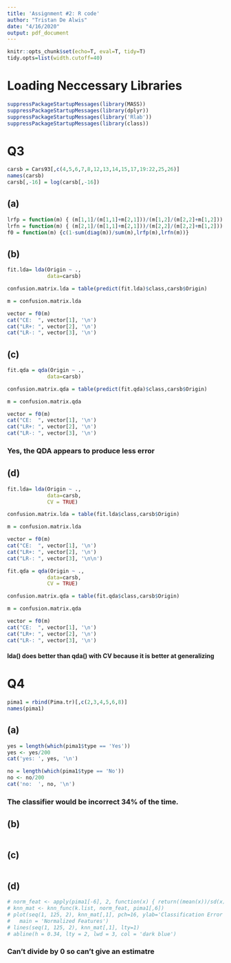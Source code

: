 ```yaml
---
title: 'Assignment #2: R code'
author: "Tristan De Alwis"
date: "4/16/2020"
output: pdf_document
---
```


```r
knitr::opts_chunk$set(echo=T, eval=T, tidy=T)
tidy.opts=list(width.cutoff=40)
```

# Loading Neccessary Libraries
```r
suppressPackageStartupMessages(library(MASS))
suppressPackageStartupMessages(library(dplyr))
suppressPackageStartupMessages(library('Rlab'))
suppressPackageStartupMessages(library(class))
```



# Q3
```r
carsb = Cars93[,c(4,5,6,7,8,12,13,14,15,17,19:22,25,26)]
names(carsb)
carsb[,-16] = log(carsb[,-16])
```

## (a)
```r
lrfp = function(m) { (m[1,1]/(m[1,1]+m[2,1]))/(m[1,2]/(m[2,2]+m[1,2])) }
lrfn = function(m) { (m[2,1]/(m[1,1]+m[2,1]))/(m[2,2]/(m[2,2]+m[1,2])) }
f0 = function(m) {c(1-sum(diag(m))/sum(m),lrfp(m),lrfn(m))}

```


## (b)
```r
fit.lda= lda(Origin ~ .,
             data=carsb)

confusion.matrix.lda = table(predict(fit.lda)$class,carsb$Origin)

m = confusion.matrix.lda

vector = f0(m)
cat("CE:  ", vector[1], '\n')
cat("LR+: ", vector[2], '\n')
cat("LR-: ", vector[3], '\n')
```


## (c)
```r
fit.qda = qda(Origin ~ .,
             data=carsb)

confusion.matrix.qda = table(predict(fit.qda)$class,carsb$Origin)

m = confusion.matrix.qda

vector = f0(m)
cat("CE:  ", vector[1], '\n')
cat("LR+: ", vector[2], '\n')
cat("LR-: ", vector[3], '\n')
```
### Yes, the QDA appears to produce less error


## (d)
```r
fit.lda= lda(Origin ~ .,
             data=carsb,
             CV = TRUE)

confusion.matrix.lda = table(fit.lda$class,carsb$Origin)

m = confusion.matrix.lda

vector = f0(m)
cat("CE:  ", vector[1], '\n')
cat("LR+: ", vector[2], '\n')
cat("LR-: ", vector[3], '\n\n')

fit.qda = qda(Origin ~ .,
             data=carsb,
             CV = TRUE)

confusion.matrix.qda = table(fit.qda$class,carsb$Origin)

m = confusion.matrix.qda

vector = f0(m)
cat("CE:  ", vector[1], '\n')
cat("LR+: ", vector[2], '\n')
cat("LR-: ", vector[3], '\n')
```
#### lda() does better than qda() with CV because it is better at generalizing

# Q4
```r
pima1 = rbind(Pima.tr)[,c(2,3,4,5,6,8)]
names(pima1)
```


## (a)
```r
yes = length(which(pima1$type == 'Yes'))
yes <- yes/200
cat('yes: ', yes, '\n')

no = length(which(pima1$type == 'No'))
no <- no/200
cat('no:  ', no, '\n')
```
### The classifier would be incorrect 34% of the time.

## (b)
```r

```


## (c)
```r

```


## (d)
```r
# norm_feat <- apply(pima1[-6], 2, function(x) { return((mean(x))/sd(x)) } )
# knn_mat <- knn_func(k.list, norm_feat, pima1[,6])
# plot(seq(1, 125, 2), knn_mat[,1], pch=16, ylab='Classification Error', xlab = 'K', +
#   main = 'Normalized Features')
# lines(seq(1, 125, 2), knn_mat[,1], lty=1)
# abline(h = 0.34, lty = 2, lwd = 3, col = 'dark blue')
```
### Can't divide by 0 so can't give an estimatre
